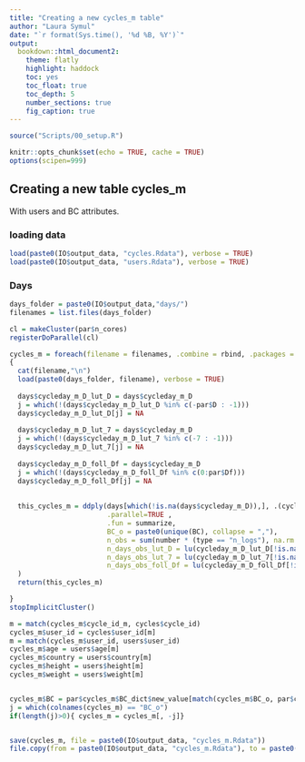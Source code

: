 ```yaml
---
title: "Creating a new cycles_m table"
author: "Laura Symul"
date: "`r format(Sys.time(), '%d %B, %Y')`"
output: 
  bookdown::html_document2: 
    theme: flatly
    highlight: haddock
    toc: yes
    toc_float: true
    toc_depth: 5
    number_sections: true
    fig_caption: true
---
```




```r
source("Scripts/00_setup.R")
```


```r
knitr::opts_chunk$set(echo = TRUE, cache = TRUE)
options(scipen=999)
```


## Creating a new table cycles_m

With users and BC attributes.

### loading data


```r
load(paste0(IO$output_data, "cycles.Rdata"), verbose = TRUE)
load(paste0(IO$output_data, "users.Rdata"), verbose = TRUE)
```


### Days

```r

days_folder = paste0(IO$output_data,"days/")
filenames = list.files(days_folder)

cl = makeCluster(par$n_cores)
registerDoParallel(cl)

cycles_m = foreach(filename = filenames, .combine = rbind, .packages = c('plyr','dplyr')) %dopar%
{
  cat(filename,"\n")
  load(paste0(days_folder, filename), verbose = TRUE)
  
  days$cycleday_m_D_lut_D = days$cycleday_m_D
  j = which(!(days$cycleday_m_D_lut_D %in% c(-par$D : -1)))
  days$cycleday_m_D_lut_D[j] = NA
  
  days$cycleday_m_D_lut_7 = days$cycleday_m_D
  j = which(!(days$cycleday_m_D_lut_7 %in% c(-7 : -1)))
  days$cycleday_m_D_lut_7[j] = NA
  
  days$cycleday_m_D_foll_Df = days$cycleday_m_D
  j = which(!(days$cycleday_m_D_foll_Df %in% c(0:par$Df)))
  days$cycleday_m_D_foll_Df[j] = NA
  
  
  this_cycles_m = ddply(days[which(!is.na(days$cycleday_m_D)),], .(cycle_id_m), 
                        .parallel=TRUE ,  
                        .fun = summarize,
                        BC_o = paste0(unique(BC), collapse = ","),
                        n_obs = sum(number * (type == "n_logs"), na.rm = TRUE),
                        n_days_obs_lut_D = lu(cycleday_m_D_lut_D[!is.na(cycleday_m_D_lut_D)]),
                        n_days_obs_lut_7 = lu(cycleday_m_D_lut_7[!is.na(cycleday_m_D_lut_7)]),
                        n_days_obs_foll_Df = lu(cycleday_m_D_foll_Df[!is.na(cycleday_m_D_foll_Df)])
  )
  return(this_cycles_m)

}
stopImplicitCluster()

```


```r


m = match(cycles_m$cycle_id_m, cycles$cycle_id)
cycles_m$user_id = cycles$user_id[m]
m = match(cycles_m$user_id, users$user_id)
cycles_m$age = users$age[m]
cycles_m$country = users$country[m]
cycles_m$height = users$height[m]
cycles_m$weight = users$weight[m]


cycles_m$BC = par$cycles_m$BC_dict$new_value[match(cycles_m$BC_o, par$cycles_m$BC_dict$value)]
j = which(colnames(cycles_m) == "BC_o")
if(length(j)>0){ cycles_m = cycles_m[, -j]}



```


```r

save(cycles_m, file = paste0(IO$output_data, "cycles_m.Rdata"))
file.copy(from = paste0(IO$output_data, "cycles_m.Rdata"), to = paste0(IO$tmp_data, "cycles_m_first_version.Rdata"), overwrite = TRUE)
```

